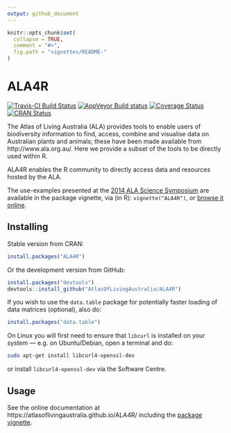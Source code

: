 ```yaml
---
output: github_document
---
```


<!-- README.md is generated from README.Rmd. Please edit that file -->

```r
knitr::opts_chunk$set(
  collapse = TRUE,
  comment = "#>",
  fig.path = "vignettes/README-"
)
```

# ALA4R

[![Travis-CI Build Status](https://travis-ci.org/AtlasOfLivingAustralia/ALA4R.svg?branch=master)](https://travis-ci.org/AtlasOfLivingAustralia/ALA4R)
[![AppVeyor Build status](https://ci.appveyor.com/api/projects/status/mdsmv5n90gv54b1o/branch/master?svg=true)](https://ci.appveyor.com/project/raymondben/ala4r/branch/master)
[![Coverage Status](https://img.shields.io/codecov/c/github/AtlasOfLivingAustralia/ALA4R/master.svg)](https://codecov.io/github/AtlasOfLivingAustralia/ALA4R?branch=master)
[![CRAN Status](http://www.r-pkg.org/badges/version/ALA4R)](http://www.r-pkg.org/pkg/ALA4R)


The Atlas of Living Australia (ALA) provides tools to enable users of biodiversity information to find, access, combine and visualise data on Australian plants and animals; these have been made available from http://www.ala.org.au/. Here we provide a subset of the tools to be directly used within R.

ALA4R enables the R community to directly access data and resources hosted by the ALA.

The use-examples presented at the [2014 ALA Science Symposium](http://www.ala.org.au/blogs-news/2014-atlas-of-living-australia-science-symposium/) are available in the package vignette, via (in R): `vignette("ALA4R")`, or [browse it online](https://atlasoflivingaustralia.github.io/ALA4R/articles/ALA4R.html).

## Installing

Stable version from CRAN:

```r
install.packages("ALA4R")
```

Or the development version from GitHub:

```r
install.packages("devtools")
devtools::install_github("AtlasOfLivingAustralia/ALA4R")
```

If you wish to use the `data.table` package for potentially faster loading of data matrices (optional), also do:
```r
install.packages("data.table")
```

On Linux you will first need to ensure that `libcurl` is installed on your system --- e.g. on Ubuntu/Debian, open a terminal and do:

```sh
sudo apt-get install libcurl4-openssl-dev
```
or install `libcurl4-openssl-dev` via the Software Centre.


## Usage

See the online documentation at https://atlasoflivingaustralia.github.io/ALA4R/ including the [package vignette](https://atlasoflivingaustralia.github.io/ALA4R/articles/ALA4R.html).
